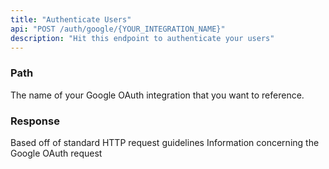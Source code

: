 ```yaml
---
title: "Authenticate Users"
api: "POST /auth/google/{YOUR_INTEGRATION_NAME}"
description: "Hit this endpoint to authenticate your users"
---
```


### Path

<ParamField path="YOUR_INTEGRATION_NAME" type="string" required>
  The name of your Google OAuth integration that you want to reference.
</ParamField>

### Response

<ResponseField name="statusCode" type="number">
  Based off of standard HTTP request guidelines
</ResponseField>

<ResponseField name="body" type="object">
  Information concerning the Google OAuth request
</ResponseField>